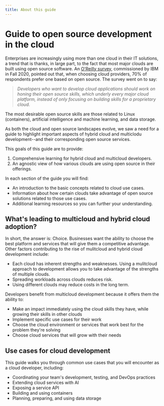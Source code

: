 ```yaml
---
title: About this guide
---
```


# Guide to open source development in the cloud

Enterprises are increasingly using more than one cloud in their IT solutions, a trend that is thanks, in large part, to the fact that most major clouds are built using open source software. An [O'Reilly survey](https://developer.ibm.com/blogs/oreilly-open-source-skill-survey-blog/), commissioned by IBM in Fall 2020, pointed out that, when choosing cloud providers, 70% of respondents prefer one based on open source. The survey went on to say:

 > _Developers who want to develop cloud applications should work on honing their open source skills, which underly every major cloud platform, instead of only focusing on building skills for a proprietary cloud_.

The most desirable open source skills are those related to Linux (containers), artificial intelligence and machine learning, and data storage.

As both the cloud and open source landscapes evolve, we saw a need for a guide to highlight important aspects of hybrid cloud and multiclodu development--and their corresponding open source services.

This goals of this guide are to provide:

1. Comprehensive learning for hybrid cloud and multicloud developers.
2. An agnostic view of how various clouds are using open source in their offerings.

In each section of the guide you will find:

- An introduction to the basic concepts related to cloud use cases.
- Information about how certain clouds take advantage of open source solutions related to those use cases.
- Additional learning resources so you can further your understanding.

## What's leading to multicloud and hybrid cloud adoption?

In short, the answer is: Choice. Businesses want the ability to choose the best platform and services that will give them a competitive advantage. Other factors contributing to the rise of mulitcloud and hybrid cloud development include:

* Each cloud has inherent strengths and weaknesses. Using a mulitcloud approach to development allows you to take advantage of the strengths of multiple clouds.
* Spreading workloads across clouds reduces risk.
* Using different clouds may reduce costs in the long term.

Developers benefit from multicloud development because it offers them the ability to:

* Make an impact immediately using the cloud skills they have, while growing their skills in other clouds
* Implement specific use cases for their work
* Choose the cloud environment or services that work best for the problem they're solving
* Choose cloud services that will grow with their needs

## Use cases for cloud development

This guide walks you through common use cases that you will encounter as a cloud developer, including:

- Coordinating your team's development, testing, and DevOps practices
- Extending cloud services with AI
- Exposing a service API
- Building and using containers
- Planning, preparing, and using data storage
